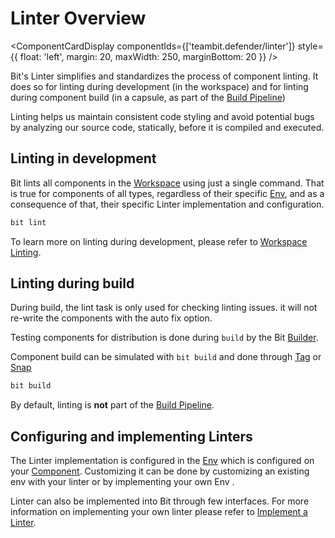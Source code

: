 
# Linter Overview

<ComponentCardDisplay
  componentIds={['teambit.defender/linter']}
  style={{ float: 'left', margin: 20, maxWidth: 250, marginBottom: 20 }}
/>

Bit's Linter simplifies and standardizes the process of component linting. It does so for linting during development (in the workspace) and for linting during component build (in a capsule, as part of the [Build Pipeline](/dev-services/builder/build-pipelines))

Linting helps us maintain consistent code styling and avoid potential bugs by analyzing our source code, statically, before it is compiled and executed.

## Linting in development

Bit lints all components in the [Workspace](/workspace/workspace-overview) using just a single command. That is true for components of all types, regardless of their specific [Env](/envs/envs-overview), and as a consequence of that, their specific Linter implementation<!-- [Linter implementation](#) --> and configuration.

```bash
bit lint
```

To learn more on linting during development, please refer to [Workspace Linting](/dev-services/linter/linting-during-development).

## Linting during build

During build, the lint task is only used for checking linting issues. it will not re-write the components with the auto fix option.

Testing components for distribution is done during `build` by the Bit [Builder](/dev-services/builder/builder-overview).

Component build can be simulated with `bit build` and done through [Tag](/components/tags) or [Snap](/components/snaps)

```bash
bit build
```

By default, linting is **not** part of the [Build Pipeline](/dev-services/builder/build-pipelines).

<!--TODO To learn more on linting during build and how to add a lint [Build Task](/dev-services/builder/builder-overview#build-task), please refer to [Linting During Build](#). -->

## Configuring and implementing Linters

The Linter implementation<!-- [Linter implementation](#) --> is configured in the [Env](/envs/envs-overview) which is configured on your [Component](/components/component-overview). Customizing it can be done by customizing an existing env with your linter <!-- TODO [customizing an existing env with your linter](/) --> or by implementing your own Env <!-- [implementing your own Env](/envs/customizing-env) -->.

Linter can also be implemented into Bit through few interfaces. For more information on implementing your own linter please refer to [Implement a Linter](/dev-services/linter/implement-linter).
